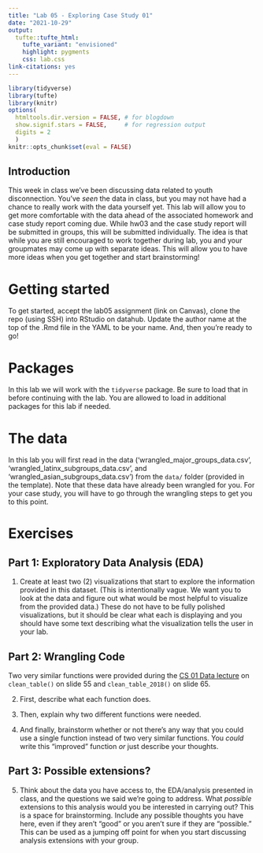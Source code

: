 ```yaml
---
title: "Lab 05 - Exploring Case Study 01"
date: "2021-10-29"
output: 
  tufte::tufte_html:
    tufte_variant: "envisioned"
    highlight: pygments
    css: lab.css
link-citations: yes
---
```


```r
library(tidyverse)
library(tufte)
library(knitr)
options(
  htmltools.dir.version = FALSE, # for blogdown
  show.signif.stars = FALSE,     # for regression output
  digits = 2
  )
knitr::opts_chunk$set(eval = FALSE)
```


## Introduction

This week in class we've been discussing data related to youth disconnection. You've *seen* the data in class, but you may not have had a chance to really work with the data yourself yet. This lab will allow you to get more comfortable with the data ahead of the associated homework and case study report coming due. While hw03 and the case study report will be submitted in groups, this will be submitted individually. The idea is that while you are still encouraged to work together during lab, you and your groupmates may come up with separate ideas. This will allow you to have more ideas when you get together and start brainstorming!

# Getting started

To get started, accept the lab05 assignment (link on Canvas), clone the repo (using SSH) into RStudio on datahub. Update the author name at the top of the .Rmd file in the YAML to be your name. And, then you're ready to go!

# Packages

In this lab we will work with the `tidyverse` package. Be sure to load that in before continuing with the lab. You are allowed to load in additional packages for this lab if needed.


# The data

In this lab you will first read in the data ('wrangled_major_groups_data.csv', 'wrangled_latinx_subgroups_data.csv', and 'wrangled_asian_subgroups_data.csv') from the `data/` folder (provided in the template). Note that these data have already been wrangled for you. For your case study, you will have to go through the wrangling steps to get you to this point.


# Exercises

## Part 1: Exploratory Data Analysis (EDA)

1.  Create at least two (2) visualizations that start to explore the information provided in this dataset. (This is intentionally vague. We want you to look at the data and figure out what would be most helpful to visualize from the provided data.) These do not have to be fully polished visualizations, but it should be clear what each is displaying and you should have some text describing what the visualization tells the user in your lab.


## Part 2: Wrangling Code

Two very similar functions were provided during the [CS 01 Data lecture](https://cogs137.github.io/website/lecslides/10-cs1-data.html) on `clean_table()` on slide 55 and `clean_table_2018()` on slide 65.

2. First, describe what each function does.

3. Then, explain why two different functions were needed.

4. And finally, brainstorm whether or not there's any way that you could use a single function instead of two very similar functions. You *could* write this "improved" function *or* just describe your thoughts.


## Part 3: Possible extensions? 

5.  Think about the data you have access to, the EDA/analysis presented in class, and the questions we said we're going to address. What *possible* extensions to this analysis would you be interested in carrying out? This is a space for brainstorming. Include any possible thoughts you have here, even if they aren't "good" or you aren't sure if they are "possible." This can be used as a jumping off point for when you start discussing analysis extensions with your group.

